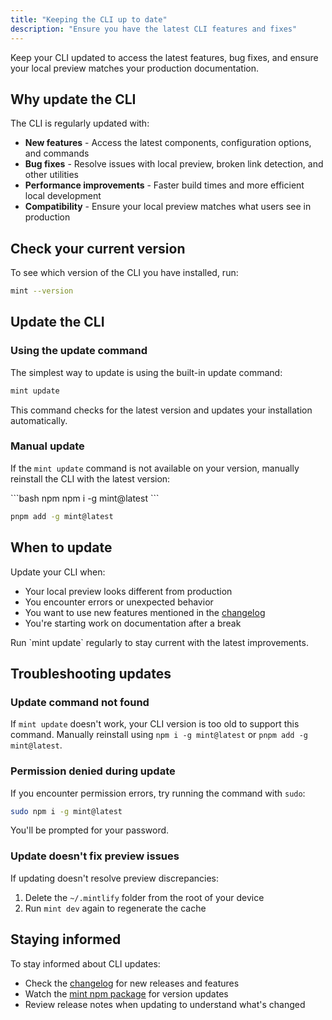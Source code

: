 ```yaml
---
title: "Keeping the CLI up to date"
description: "Ensure you have the latest CLI features and fixes"
---
```


Keep your CLI updated to access the latest features, bug fixes, and ensure your local preview matches your production documentation.

## Why update the CLI

The CLI is regularly updated with:

- **New features** - Access the latest components, configuration options, and commands
- **Bug fixes** - Resolve issues with local preview, broken link detection, and other utilities
- **Performance improvements** - Faster build times and more efficient local development
- **Compatibility** - Ensure your local preview matches what users see in production

## Check your current version

To see which version of the CLI you have installed, run:

```bash
mint --version
```

## Update the CLI

### Using the update command

The simplest way to update is using the built-in update command:

```bash
mint update
```

This command checks for the latest version and updates your installation automatically.

### Manual update

If the `mint update` command is not available on your version, manually reinstall the CLI with the latest version:

<CodeGroup>
```bash npm
npm i -g mint@latest
```

```bash pnpm
pnpm add -g mint@latest
```
</CodeGroup>

## When to update

Update your CLI when:

- Your local preview looks different from production
- You encounter errors or unexpected behavior
- You want to use new features mentioned in the [changelog](/changelog)
- You're starting work on documentation after a break

<Tip>
  Run `mint update` regularly to stay current with the latest improvements.
</Tip>

## Troubleshooting updates

### Update command not found

If `mint update` doesn't work, your CLI version is too old to support this command. Manually reinstall using `npm i -g mint@latest` or `pnpm add -g mint@latest`.

### Permission denied during update

If you encounter permission errors, try running the command with `sudo`:

```bash
sudo npm i -g mint@latest
```

You'll be prompted for your password.

### Update doesn't fix preview issues

If updating doesn't resolve preview discrepancies:

1. Delete the `~/.mintlify` folder from the root of your device
2. Run `mint dev` again to regenerate the cache

## Staying informed

To stay informed about CLI updates:

- Check the [changelog](/changelog) for new releases and features
- Watch the [mint npm package](https://www.npmjs.com/package/mint) for version updates
- Review release notes when updating to understand what's changed
